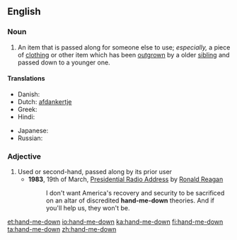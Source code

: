 ==English==

===Noun===
{{en-noun|head=[[hand]]-[[me]]-[[down]]}}

# An item that is passed along for someone else to use; ''especially,'' a piece of [[clothing]] or other item which has been [[outgrow]]n by a older [[sibling]] and passed down to a younger one.

====Translations====
{{trans-top|An item that is passed along for someone else to use}}
* Danish: ''{{t-|da|aflagt}} {{t-|da|stykke}} {{t+|da|tøj}}''<!-- not wikified as a unit since doesn't seem to be idiomatic as a unit -->
* Dutch: [[afdankertje]] {{n}}
* Greek: {{t|el|αποφόρι|n|sc=Grek}}
* Hindi: {{t-|hi|उतरन|f}}
{{trans-mid}}
* Japanese: {{t-|ja|お下がり|tr=osagari|sc=Jpan}}
* Russian: {{t-|ru|подержанная вещь|f|tr=podéržannaja véšč|sc=Cyrl}}
{{trans-bottom}}

===Adjective===
{{en-adj|-|head=[[hand]]-[[me]]-[[down]]}}

# Used or second-hand, passed along by its prior user 
#*'''1983''', 19th of March, [[s:Presidential Radio Address - 19 March 1983|Presidential Radio Address]] by [[w:Ronald Reagan|Ronald Reagan]]
#*:I don't want America's recovery and security to be sacrificed on an altar of discredited '''hand-me-down''' theories. And if you'll help us, they won't be.
[[et:hand-me-down]]
[[io:hand-me-down]]
[[ka:hand-me-down]]
[[fi:hand-me-down]]
[[ta:hand-me-down]]
[[zh:hand-me-down]]